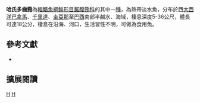 {{Speciesbox 
| taxon = Pellona harroweri
| status = NE
| status_system = IUCN3.1
| authority =  [[Fowler|Fowler]], 1917
| synonyms = *''Ilisha harroweri'',Fowler, 1917
*''Ilisha narragansetae'',Fowler, 1911
*''Ilisha naragansetae'',Fowler, 1911
*''Ilisha argentata'',Meek & Hildebrand, 1923
}}
'''哈氏多齒鰳'''為[[輻鰭魚綱|輻鰭魚綱]][[鲱形目|鲱形目]][[鋸腹鰳科|鋸腹鰳科]]的其中一[[種|種]]，為熱帶淡水魚，分布於西[[大西洋|大西洋]][[巴拿馬|巴拿馬]]、[[千里達|千里達]]、[[圭亞那|圭亞那]]至[[巴西|巴西]]南部半鹹水、海域，棲息深度5-36公尺，體長可達18公分，棲息在沿海、河口，生活習性不明，可做為食用魚。

== 參考文獻 ==
*{{FishBase_species|genus=Pellona|species=harroweri|year=2015|month=10}}

== 擴展閱讀 ==
{{refbegin}}
{{wikispecies-inline|Pellona harroweri|哈氏多齒鰳}}
{{refend}}
{{Taxonbar|from=Q2333949}}

[[Category:食用魚|H]]
[[Category:多齒鰳屬|H]]